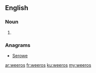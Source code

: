 ==English==

===Noun===
{{head|en|plural}}

# {{plural of|weero|lang=en}}

===Anagrams===
* [[Serowe#English|Serowe]]

[[ar:weeros]]
[[fr:weeros]]
[[ku:weeros]]
[[my:weeros]]